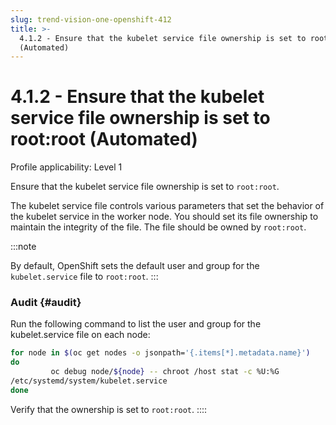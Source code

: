 ```yaml
---
slug: trend-vision-one-openshift-412
title: >-
  4.1.2 - Ensure that the kubelet service file ownership is set to root:root
  (Automated)
---
```

# 4.1.2 - Ensure that the kubelet service file ownership is set to root:root (Automated)

Profile applicability: Level 1

Ensure that the kubelet service file ownership is set to `root:root`.

The kubelet service file controls various parameters that set the behavior of the kubelet service in the worker node. You should set its file ownership to maintain the integrity of the file. The file should be owned by `root:root`.

:::note

By default, OpenShift sets the default user and group for the `kubelet.service` file to `root:root`.
:::

### Audit {#audit}

Run the following command to list the user and group for the kubelet.service file on each node:

```bash
for node in $(oc get nodes -o jsonpath='{.items[*].metadata.name}')
do
         oc debug node/${node} -- chroot /host stat -c %U:%G
/etc/systemd/system/kubelet.service
done
```

Verify that the ownership is set to `root:root`.
::::
